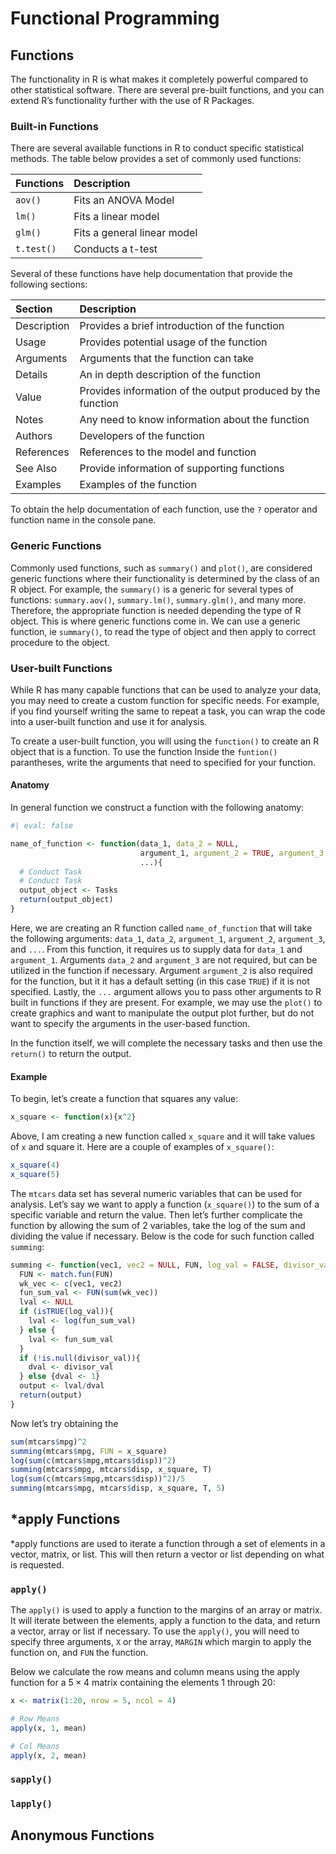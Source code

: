 # Functional Programming

## Functions

The functionality in R is what makes it completely powerful compared to other statistical software. There are several pre-built functions, and you can extend R's functionality further with the use of R Packages. 

### Built-in Functions

There are several available functions in R to conduct specific statistical methods. The table below provides a set of commonly used functions:

| Functions | Description |
|:--|:--|
| `aov()` | Fits an ANOVA Model |
| `lm()`  | Fits a linear model |
| `glm()` | Fits a general linear model |
| `t.test()` | Conducts a t-test |

Several of these functions have help documentation that provide the following sections:

| Section | Description |
|:--|:--|
| Description | Provides a brief introduction of the function |
| Usage | Provides potential usage of the function |
| Arguments | Arguments that the function can take |
| Details | An in depth description of the function |
| Value | Provides information of the output produced by the function |
| Notes | Any need to know information about the function |
| Authors | Developers of the function |
| References | References to the model and function |
| See Also | Provide information of supporting functions |
| Examples | Examples of the  function |

To obtain the help documentation of each function, use the `?` operator and function name in the console pane.


### Generic Functions

Commonly used functions, such as `summary()` and `plot()`, are considered generic functions where their functionality is determined by the class of an R object. For example, the `summary()` is a generic for several types of functions: `summary.aov()`, `summary.lm()`, `summary.glm()`, and many more. Therefore, the appropriate function is needed depending the type of R object. This is where generic functions come in. We can use a generic function, ie `summary()`, to read the type of object and then apply to correct procedure to the object. 


### User-built Functions

While R has many capable functions that can be used to analyze your data, you may need to create a custom function for specific needs. For example, if you find yourself writing the same to repeat a task, you can wrap the code into a user-built function and use it for analysis. 

To create a user-built function, you will using the `function()` to create an R object that is a function. To use the function Inside the `funtion()` parantheses, write the arguments that need to specified for your function. 

#### Anatomy

In general function we construct a function with the following anatomy:


```r
#| eval: false

name_of_function <- function(data_1, data_2 = NULL, 
                             argument_1, argument_2 = TRUE, argument_3 = NULL,
                             ...){
  # Conduct Task
  # Conduct Task
  output_object <- Tasks
  return(output_object)
}

```

Here, we are creating an R function called `name_of_function` that will take the following arguments: `data_1`, `data_2`, `argument_1`, `argument_2`, `argument_3`, and `...`. From this function, it requires us to supply data for `data_1` and `argument_1`. Arguments `data_2` and `argument_3` are not required, but can be utilized in the function if necessary. Argument `argument_2` is also required for the function, but it it has a default setting (in this case `TRUE`) if it is not specified. Lastly, the `...` argument allows you to pass other arguments to R built in functions if they are present. For example, we may use the `plot()` to create graphics and want to manipulate the output plot further, but do not want to specify the arguments in the user-based function. 

In the function itself, we will complete the necessary tasks and then use the `return()` to return the output.

#### Example

To begin, let's create a function that squares any value:

```r
x_square <- function(x){x^2}
```

Above, I am creating a new function called `x_square` and it will take values of `x` and square it. Here are a couple of examples of `x_square()`:

```r
x_square(4)
x_square(5)
```

The `mtcars` data set has several numeric variables that can be used for analysis. Let's say we want to apply a function (`x_square()`) to the sum of a specific variable and return the value. Then let's further complicate the function by allowing the sum of 2 variables, take the log of the sum and dividing the value if necessary. Below is the code for such function called `summing`:


```r
summing <- function(vec1, vec2 = NULL, FUN, log_val = FALSE, divisor_val = NULL){
  FUN <- match.fun(FUN)
  wk_vec <- c(vec1, vec2)
  fun_sum_val <- FUN(sum(wk_vec))
  lval <- NULL
  if (isTRUE(log_val)){
    lval <- log(fun_sum_val)
  } else {
    lval <- fun_sum_val
  }
  if (!is.null(divisor_val)){
    dval <- divisor_val
  } else {dval <- 1}
  output <- lval/dval
  return(output)
}
```

Now let's try obtaining the 

```r
sum(mtcars$mpg)^2
summing(mtcars$mpg, FUN = x_square)
log(sum(c(mtcars$mpg,mtcars$disp))^2)
summing(mtcars$mpg, mtcars$disp, x_square, T)
log(sum(c(mtcars$mpg,mtcars$disp))^2)/5
summing(mtcars$mpg, mtcars$disp, x_square, T, 5)
```



## *apply Functions

*apply functions are used to iterate a function through a set of elements in a vector, matrix, or list. This will then return a vector or list depending on what is requested.

### `apply()`

The `apply()` is used to apply a function to the margins of an array or matrix. It will iterate between the elements, apply a function to the data, and return a vector, array or list if necessary. To use the `apply()`, you will need to specify three arguments, `X` or the array, `MARGIN` which margin to apply the function on, and `FUN` the function.

Below we calculate the row means and column means using the apply function for a $5 \times 4$ matrix containing the elements 1 through 20:

```r
x <- matrix(1:20, nrow = 5, ncol = 4)

# Row Means
apply(x, 1, mean)

# Col Means
apply(x, 2, mean)
```


### `sapply()`

### `lapply()`

## Anonymous Functions


